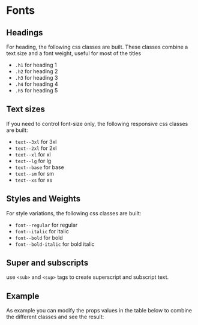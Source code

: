 
<Meta of={FontsStories} />

# Fonts

## Headings

For heading, the following css classes are built. These classes combine a text size and a font weight, useful for most of the titles

* `.h1` for heading 1
* `.h2` for heading 2
* `.h3` for heading 3
* `.h4` for heading 4
* `.h5` for heading 5

<Canvas of={FontsStories.Headings} />

## Text sizes

If you need to control font-size only, the following responsive css classes are built:

* `text--3xl` for 3xl
* `text--2xl` for 2xl
* `text--xl` for xl
* `text--lg` for lg
* `text--base` for base
* `text--sm` for sm
* `text--xs` for xs

<Canvas of={FontsStories.TextSize} />

## Styles and Weights

For style variations, the following css classes are built:

* `font--regular` for regular
* `font--italic` for italic
* `font--bold` for bold
* `font--bold-italic`  for bold italic

<Canvas of={FontsStories.StyleVariations} />

## Super and subscripts

use `<sub>` and `<sup>` tags to create superscript and subscript text.

<Canvas of={FontsStories.Superscript} />

<Canvas of={FontsStories.Subscript} />

## Example

As example you can modify the props values in the table below to combine the different classes and see the result:

<Controls of={FontsStories.Example} />

<Canvas of={FontsStories.Example} />
